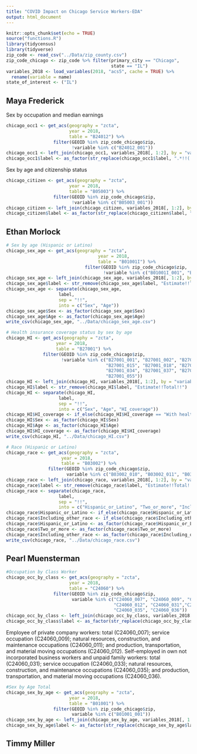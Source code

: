 ```yaml
---
title: "COVID Impact on Chicago Service Workers-EDA"
output: html_document
---
```


```r
knitr::opts_chunk$set(echo = TRUE)
source("functions.R")
library(tidycensus)
library(tidyverse)
zip_code <- read_csv("../Data/zip_county.csv")
zip_code_chicago <- zip_code %>% filter(primary_city == "Chicago",
                                        state == "IL")
variables_2018 <- load_variables(2018, "acs5", cache = TRUE) %>%
  rename(variable = name)
state_of_interest <- ("IL")
```

## Maya Frederick

Sex by occupation and median earnings
```r
chicago_occ1 <- get_acs(geography = "zcta",
                        year = 2018,
                        table = "B24012") %>% 
                  filter(GEOID %in% zip_code_chicago$zip,
                         !variable %in% c("B24012_001"))
chicago_occ1 <- left_join(chicago_occ1, variables_2018[, 1:2], by = "variable")
chicago_occ1$label <- as_factor(str_replace(chicago_occ1$label, ".*!!(.*)", "\\1"))
```


Sex by age and citizenship status
```r
chicago_citizen <- get_acs(geography = "zcta",
                        year = 2018,
                        table = "B05003") %>% 
                  filter(GEOID %in% zip_code_chicago$zip,
                         !variable %in% c("B05003_001"))
chicago_citizen <- left_join(chicago_citizen, variables_2018[, 1:2], by = "variable")
chicago_citizen$label <- as_factor(str_replace(chicago_citizen$label, ".*!!(.*)", "\\1"))
```

## Ethan Morlock
```r
# Sex by age (Hispanic or Latino)
chicago_sex_age <- get_acs(geography = "zcta",
                                   year = 2018,
                                   table = "B01001I") %>% 
                              filter(GEOID %in% zip_code_chicago$zip,
                                     !variable %in% c("B01001I_001", "B01001I_002", "B01001I_017"))
chicago_sex_age <- left_join(chicago_sex_age, variables_2018[, 1:2], by = "variable")
chicago_sex_age$label <- str_remove(chicago_sex_age$label, "Estimate!!Total!!")
chicago_sex_age <- separate(chicago_sex_age,
                    label,
                    sep = "!!",
                    into = c("Sex", "Age"))
chicago_sex_age$Sex <- as_factor(chicago_sex_age$Sex)
chicago_sex_age$Age <- as_factor(chicago_sex_age$Age)
write_csv(chicago_sex_age, "../Data/chicago_sex_age.csv")

# Health insurance coverage status by sex by age 
chicago_HI <- get_acs(geography = "zcta",
                   year = 2018,
                   table = "B27001") %>% 
              filter(GEOID %in% zip_code_chicago$zip,
                     !variable %in% c("B27001_001", "B27001_002", "B27001_003", "B27001_006", "B27001_009", "B27001_012",
                                      "B27001_015", "B27001_018", "B27001_021", "B27001_024", "B27001_027", "B27001_030", "B27001_031",
                                      "B27001_034", "B27001_037", "B27001_040", "B27001_043", "B27001_046", "B27001_049", "B27001_052",
                                      "B27001_055"))
chicago_HI <- left_join(chicago_HI, variables_2018[, 1:2], by = "variable")
chicago_HI$label <- str_remove(chicago_HI$label, "Estimate!!Total!!")
chicago_HI <- separate(chicago_HI,
                    label,
                    sep = "!!",
                    into = c("Sex", "Age", "HI_coverage"))
chicago_HI$HI_coverage <- if_else(chicago_HI$HI_coverage == "With health insurance coverage", "Yes", "No")
chicago_HI$Sex <- as_factor(chicago_HI$Sex)
chicago_HI$Age <- as_factor(chicago_HI$Age)
chicago_HI$HI_coverage <- as_factor(chicago_HI$HI_coverage)
write_csv(chicago_HI, "../Data/chicago_HI.csv")

# Race (Hispanic or Latino)
chicago_race <- get_acs(geography = "zcta",
                     year = 2018,
                     table = "B03002") %>% 
                filter(GEOID %in% zip_code_chicago$zip,
                       variable %in% c("B03002_010", "B03002_011", "B03002_020", "B03002_021"))
chicago_race <- left_join(chicago_race, variables_2018[, 1:2], by = "variable")
chicago_race$label <- str_remove(chicago_race$label, "Estimate!!Total!!")
chicago_race <- separate(chicago_race,
                    label,
                    sep = "!!",
                    into = c("Hispanic_or_Latino", "Two_or_more", "Including_other_race"))
chicago_race$Hispanic_or_Latino <- if_else(chicago_race$Hispanic_or_Latino == "Not Hispanic or Latino", "No", "Yes")
chicago_race$Including_other_race <- if_else(chicago_race$Including_other_race == "Two races including Some other race", "Including", "Excluding")
chicago_race$Hispanic_or_Latino <- as_factor(chicago_race$Hispanic_or_Latino)
chicago_race$Two_or_more <- as_factor(chicago_race$Two_or_more)
chicago_race$Including_other_race <- as_factor(chicago_race$Including_other_race)
write_csv(chicago_race, "../Data/chicago_race.csv")
```


## Pearl Muensterman
```r
#Occupation by Class Worker
chicago_occ_by_class <- get_acs(geography = "zcta",
                        year = 2018,
                        table = "C24060") %>% 
                  filter(GEOID %in% zip_code_chicago$zip,
                         variable %in% c("C24060_007", "C24060_009", "C24060_011",
                                         "C24060_012", "C24060_031","C24060_033",
                                         "C24060_035", "C24060_036"))
chicago_occ_by_class <- left_join(chicago_occ_by_class, variables_2018[, 1:2], by = "variable")
chicago_occ_by_class$label <- as_factor(str_replace(chicago_occ_by_class$label, ".*!!(.*)", "\\1"))
```
Employee of private company workers: total (C24060_007); service occupation (C24060_009); natural resources, construction, and maintenance occupations (C24060_011); and production, transportation, and material moving occupations (C24060_012). 
Self-employed in own not incorporated business workers and unpaid family workers: total (C24060_031); service occupation (C24060_033); natural resources, construction, and maintenance occupations (C24060_035); and production, transportation, and material moving occupations (C24060_036).

```r
#Sex by Age Total
chicago_sex_by_age <- get_acs(geography = "zcta",
                        year = 2018,
                        table = "B01001") %>% 
                  filter(GEOID %in% zip_code_chicago$zip,
                         variable %in% c("B01001_001"))
chicago_sex_by_age <- left_join(chicago_sex_by_age, variables_2018[, 1:2], by = "variable")
chicago_sex_by_age$label <- as_factor(str_replace(chicago_sex_by_age$label, ".*!!(.*)", "\\1"))
```



## Timmy Miller


